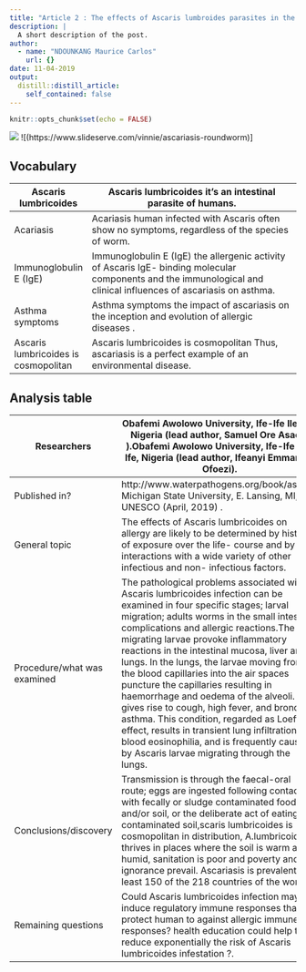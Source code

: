 ```yaml
---
title: "Article 2 : The effects of Ascaris lumbroides parasites in the human"
description: |
  A short description of the post. 
author:
  - name: "NDOUNKANG Maurice Carlos"
    url: {}
date: 11-04-2019
output:
  distill::distill_article:
    self_contained: false
---
```


```r
knitr::opts_chunk$set(echo = FALSE)
```
![](file_show.jpeg)
![(https://www.slideserve.com/vinnie/ascariasis-roundworm)]

## Vocabulary  
| Ascaris lumbricoides                 | Ascaris lumbricoides  it's an intestinal parasite of humans.                                                                                                       |
| ------------------------------------ | ------------------------------------------------------------------------------------------------------------------------------------------------------------------ |
| Acariasis                            | Acariasis human infected with Ascaris often show no symptoms, regardless of the species of worm.                                                                   |
| Immunoglobulin E (IgE)               | Immunoglobulin E (IgE) the allergenic activity of Ascaris IgE- binding molecular components and the immunological and clinical influences of ascariasis on asthma. |
| Asthma symptoms                      | Asthma symptoms the impact of ascariasis on the inception and evolution of allergic diseases .                                                                     |
| Ascaris lumbricoides is cosmopolitan | Ascaris lumbricoides is cosmopolitan Thus, ascariasis is a perfect example of an environmental disease.                                                            |

## Analysis table 

| Researchers                  | Obafemi Awolowo University, Ife-Ife Ile-Ife, Nigeria (lead author, Samuel Ore Asaolu ).Obafemi Awolowo University, Ife-Ife Ile-Ife, Nigeria (lead author, Ifeanyi Emmanuel Ofoezi).                                                                                                                                                                                                                                                                                                                                                                                                                                                                                                                                          |
| ---------------------------- | ---------------------------------------------------------------------------------------------------------------------------------------------------------------------------------------------------------------------------------------------------------------------------------------------------------------------------------------------------------------------------------------------------------------------------------------------------------------------------------------------------------------------------------------------------------------------------------------------------------------------------------------------------------------------------------------------------------------------------- |
| Published in?                |  http://www.waterpathogens.org/book/ascaris Michigan State University, E. Lansing, MI, UNESCO (April, 2019) .                                                                                                                                                                                                                                                                                                                                                                                                                                                                                                                                                                                                                |
| General topic                | The effects of Ascaris lumbricoides on allergy are likely to be determined by history of exposure over the life- course and by interactions with a wide variety of other infectious and non- infectious factors.                                                                                                                                                                                                                                                                                                                                                                                                                                                                                                             |
| Procedure/what was examined  | The pathological problems associated with Ascaris lumbricoides infection can be examined in four specific stages; larval migration; adults worms in the small intestine;  complications and  allergic reactions.The migrating larvae provoke inflammatory reactions in the intestinal mucosa, liver and lungs.  In the lungs, the larvae moving from the blood capillaries into the air spaces puncture the capillaries resulting in haemorrhage and oedema of the alveoli. This gives rise to cough, high fever, and bronchial asthma. This condition, regarded as Loeffler effect, results in transient lung infiltration with blood eosinophilia, and is frequently caused by Ascaris larvae migrating through the lungs.                                                                                                                                                                                 |
| Conclusions/discovery        | Transmission is through the faecal-oral route; eggs are ingested following contact with fecally or sludge contaminated food and/or soil, or the deliberate act of eating contaminated soil,scaris lumbricoides is cosmopolitan in distribution,  A.lumbricoides thrives in places where the soil is warm and humid, sanitation is poor and poverty and ignorance prevail. Ascariasis is prevalent in at least 150 of the 218 countries of the world.                                                                                                                                                                                                                                                                         |
| Remaining questions          | Could   Ascaris lumbricoides infection may be induce regulatory immune responses that can protect human to against allergic immune responses? health education could help to reduce exponentially the risk of Ascaris lumbricoides infestation ?.                                                                                                                                                                                                                                                                                                                                                                                                                                                                            |
